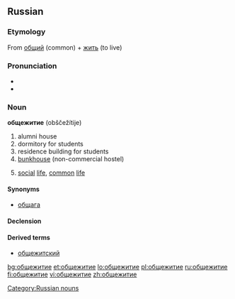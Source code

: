 ==Russian==

===Etymology===
From [[общий]] (common) + [[жить]] (to live)

===Pronunciation===
* {{IPA|/əpɕːɪˈʐɨtʲɪjə/|lang=ru}}
* {{audio|Ru-общежитие.ogg|Audio}}

===Noun===
'''общежитие''' (obščežítije) {{n}}

# alumni house
# dormitory for students
# residence building for students
# [[bunkhouse]] (non-commercial hostel)
# {{rare|lang=ru}} [[social]] [[life]], [[common]] [[life]]

====Synonyms====
*[[общага]]

====Declension====
{{ru-noun-inan-ие-1|общежити|общежи́ти}}

====Derived terms====
*[[общежитский]] {{pos a}}

[[Category:Russian nouns]]

[[bg:общежитие]]
[[et:общежитие]]
[[lo:общежитие]]
[[pl:общежитие]]
[[ru:общежитие]]
[[fi:общежитие]]
[[vi:общежитие]]
[[zh:общежитие]]